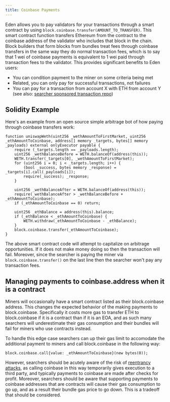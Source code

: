 ```yaml
---
title: Coinbase Payments
---
```


Eden allows you to pay validators for your transactions through a smart contract by using `block.coinbase.transfer(AMOUNT_TO_TRANSFER)`. This smart contract function transfers Ethereum from the contract to the coinbase address of the validator who includes that block in the chain. Block builders that form blocks from bundles treat fees through coinbase transfers in the same way they do normal transaction fees, which is to say that 1 wei of coinbase payments is equivalent to 1 wei paid through transaction fees to the validator. This provides significant benefits to Eden users:
* You can condition payment to the miner on some criteria being met
* Related, you can only pay for successful transactions, not failures
* You can pay for a transaction from account X with ETH from account Y (see also: [searcher sponsored transaction repo](https://github.com/flashbots/searcher-sponsored-tx))

## Solidity Example

Here's an example from an open source simple arbitrage bot of how paying through coinbase transfers work:

```solidity showLineNumbers
function uniswapWeth(uint256 _wethAmountToFirstMarket, uint256 _ethAmountToCoinbase, address[] memory _targets, bytes[] memory _payloads) external onlyExecutor payable {
    require (_targets.length == _payloads.length);
    uint256 _wethBalanceBefore = WETH.balanceOf(address(this));
    WETH.transfer(_targets[0], _wethAmountToFirstMarket);
    for (uint256 i = 0; i < _targets.length; i++) {
        (bool _success, bytes memory _response) = _targets[i].call(_payloads[i]);
        require(_success); _response;
    }

    uint256 _wethBalanceAfter = WETH.balanceOf(address(this));
    require(_wethBalanceAfter > _wethBalanceBefore + _ethAmountToCoinbase);
    if (_ethAmountToCoinbase == 0) return;

    uint256 _ethBalance = address(this).balance;
    if (_ethBalance < _ethAmountToCoinbase) {
        WETH.withdraw(_ethAmountToCoinbase - _ethBalance);
    }
    block.coinbase.transfer(_ethAmountToCoinbase);
}
```

The above smart contract code will attempt to capitalize on arbitrage opportunities. If it does not make money doing so then the transaction will fail. Moreover, since the searcher is paying the miner via `block.coinbase.transfer()` on the last line then the searcher won't pay any transaction fees.

## Managing payments to coinbase.address when it is a contract
Miners will occasionally have a smart contract listed as their block.coinbase address. This changes the expected behavior of the making payments to block.coinbase. Specifically it costs more gas to transfer ETH to block.coinbase if it is a contract than if it is an EOA, and as such many searchers will underestimate their gas consumption and their bundles will fail for miners who use contracts instead.

To handle this edge case searchers can up their gas limit to accomodate the additional payment to miners and call block.coinbase in the following way:

```solidity
block.coinbase.call{value: _ethAmountToCoinbase}(new bytes(0));
```

However, searchers should be acutely aware of the risk of [reentrancy attacks](https://medium.com/coinmonks/protect-your-solidity-smart-contracts-from-reentrancy-attacks-9972c3af7c21), as calling coinbase in this way temporarily gives execution to a third party, and typically payments to coinbase are made after checks for profit. Moreover, searchers should be aware that supporting payments to coinbase addresses that are contracts will cause their gas consumption to go up, and as a result their bundle gas price to go down. This is a tradeoff that should be considered.
